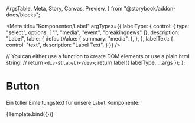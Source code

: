   ArgsTable,
  Meta,
  Story,
  Canvas,
  Preview,
} from "@storybook/addon-docs/blocks";


<Meta
  title="Komponenten/Label"
  argTypes={{
    labelType: {
      control: { type: "select", options: 
        [ 
          "",
          "media",
          "event",
          "breakingnews"
        ]},
      description: "Label",
      table: {
        defaultValue: {
          summary: "media",
        },
      },
    },
    labelText: {
      control: "text",
      description: "Label Text",
    }
  }}
/>

  // You can either use a function to create DOM elements or use a plain html string!
  // return `<div>${label}</div>`;
  return label({ labelType, ...args });
};

# Button

Ein toller Einleitungstext für unsere `Label` Komponente:

<Preview withToolbar>
  <Story
    name="Media"
    args={{
      labelType: "media",
      labelText: "Media"
    }}
  >
    {Template.bind({})}
  </Story>
</Preview>

<ArgsTable story="Ticker" />
